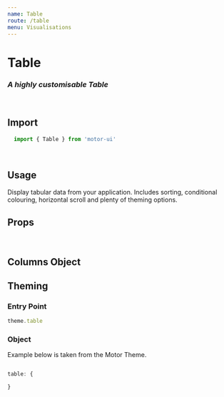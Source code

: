 ```yaml
---
name: Table
route: /table
menu: Visualisations
---
```


<h1 style={{ margin: '0px' }}>Table</h1>
<h3 style={{ margin: '0px' }}><em>A highly customisable Table</em></h3>

<br />

## Import

```javascript
  import { Table } from 'motor-ui'
```

<br />

## Usage

Display tabular data from your application. Includes sorting, conditional colouring, horizontal scroll and plenty of theming options.


<Playground>
    <Motor 
   config={config}>  
    <Table
      interactiveSort={true}
      tableWidth={'800px'}
      size='small'
      columns={[
      {
        dimensions: [
          {
            qField: 'country',
            qLabel: 'Country',
            qNullSuppression: false,
            width: '10%',
          }
        ],
        measures: [
          {
            qField: '=count(country)',
            qNumFormat: {
              qFmt: '#,###',
            },
          },
        ],
      },
    ]}
  /> 
  <Pie
    size='small'
    title='Donut Chart'
    subTitle='Sub Title'
    cols={[
      { qField: 'province', qLabel: 'Province' },
      { qField: '=Count(winery)', qLabel: 'No of Wineries' }
    ]}
    innerRadius={55}
    cornerRadius={5}
    padAngle={0.03}
    showLabels="outside"
  />
  </Motor>
</Playground>

## Props

<Props of={Table} />

<br />

## Columns Object

## Theming


### Entry Point

```javascript
theme.table
```

### Object

Example below is taken from the Motor Theme.

```javascript

table: {

}

```

